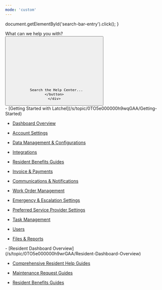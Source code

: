 ```yaml
---
mode: 'custom'
---
```


  document.getElementById('search-bar-entry').click();
}

<div className="relative w-full flex items-center justify-center" style={{ height: '20rem', overflow: 'hidden'}}>
  <div className="absolute inset-0 bg-primary dark:bg-primary-light" style={{opacity: 0.05 }}></div>
  <div style={{ position: 'absolute', textAlign: 'center', padding: '0 1rem' }}>
    <div
      className="text-gray-900 dark:text-gray-200"
      style={{
       fontWeight: '600',
       fontSize: '28px',
       margin: '0',
      }}
    >
      What can we help you with?
    </div>
    <div className="flex items-center justify-center">
    <button
      type="button"
      className="hidden w-full lg:flex items-center text-sm leading-6 rounded-lg py-1.5 pl-2.5 pr-3 shadow-sm text-gray-400 dark:text-white/50 bg-background-light dark:bg-background-dark dark:brightness-[1.1] dark:ring-1 dark:hover:brightness-[1.25] ring-1 ring-gray-400/20 hover:ring-gray-600/25 dark:ring-gray-600/30 dark:hover:ring-gray-500/30 focus:outline-primary"
      id="home-search-entry"
      style={{
        marginTop: '2rem',
        maxWidth: '28rem',
      }}
      onClick={openSearch}
    >
      <svg
        className="h-4 w-4 ml-1.5 mr-3 flex-none bg-gray-500 hover:bg-gray-600 dark:bg-white/50 dark:hover:bg-white/70"
        style={{
         maskImage:
           'url("https://mintlify.b-cdn.net/v6.5.1/solid/magnifying-glass.svg")',
         maskRepeat: 'no-repeat',
         maskPosition: 'center center',
        }}
      />

      Search the Help Center...
    </button>
    </div>
  </div>
</div>

<div
  style={{marginTop: '2rem', marginBottom: '8rem', maxWidth: '70rem', marginLeft: 'auto',
   marginRight: 'auto', paddingLeft: '1.25rem',
   paddingRight: '1.25rem' }}
>
<CardGroup cols={3}>
  <Card title="Property Manager Help Categories" icon="house-building" iconType="duotone" href="/s/topic/0TO5e000000h9wqGAA/property-manager-guides">
  - [Getting Started with Latchel](/s/topic/0TO5e000000h9wqGAA/Getting-Started)
    
  - [Dashboard Overview](/s/topic/0TO5e000000h9wqGAA/Dashboard-2-0)
    
  - [Account Settings](/s/topic/0TO5e000000h9wqGAA/Account-Settings-Overview)
    
  - [Data Management & Configurations](/s/topic/0TO5e000000h9wqGAA/Data-Management-Configurations)
    
  - [Integrations](/s/topic/0TO5e000000h9wqGAA/Comprehensive-Integration-Guides)
    
  - [Resident Benefits Guides](/s/topic/0TO5e000000h9wqGAA/Resident-Benefits-Guides)
    
  - [Invoice & Payments](/s/topic/0TO5e000000h9wqGAA/Invoice-and-Payments)
    
  - [Communications & Notifications](/s/topic/0TO5e000000h9wqGAA/Communications-and-Notifications)
    
  - [Work Order Management](/s/topic/0TO5e000000h9wqGAA/Work-Order-Management)
    
  - [Emergency & Escalation Settings](/s/topic/0TO5e000000h9wqGAA/Emergency-and-Escalation-Settings)
    
  - [Preferred Service Provider Settings](/s/topic/0TO5e000000h9wqGAA/Preferred-Service-Provider-Settings)
    
  - [Task Management](/s/topic/0TO5e000000h9wqGAA/Task-Management)
    
  - [Users](/s/topic/0TO5e000000h9wqGAA/Users)
    
  - [Files & Reports](/s/topic/0TO5e000000h9wqGAA/Files-and-Reports)
  </Card>

  <Card title="Resident Help Categories" icon="hand-holding-heart" iconType="duotone" href="/s/topic/0TO5e000000h9wrGAA/resident-help-guides">
  - [Resident Dashboard Overview](/s/topic/0TO5e000000h9wrGAA/Resident-Dashboard-Overview)
    
  - [Comprehensive Resident Help Guides](/s/topic/0TO5e000000h9wrGAA/Comprehensive-Resident-Help-Guides)
    
  - [Maintenance Request Guides](/s/topic/0TO5e000000h9wrGAA/Maintenance-Request-Guides-Overview)
    
  - [Resident Benefits Guides](/s/topic/0TO5e000000h9wrGAA/Resident-Benefits-Guides-Overview)
  </Card>

  <Card title="Service Provider Articles" icon="screwdriver-wrench" iconType="duotone" href="/s/topic/0TO5e000000h9wpGAA/service-provider-help-guides">
  
  </Card>
</CardGroup>
</div>